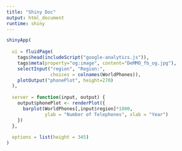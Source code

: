 ```yaml
---
title: "Shiny Doc"
output: html_document
runtime: shiny
---
```


```r


shinyApp(
  
  ui = fluidPage(
    tags$head(includeScript("google-analytics.js")),
    tags$meta(property="og:image", content="DeMMO_fb_og.jpg"),
    selectInput("region", "Region:", 
                choices = colnames(WorldPhones)),
    plotOutput("phonePlot", height=270)
  ),
  
  server = function(input, output) {
    output$phonePlot <- renderPlot({
      barplot(WorldPhones[,input$region]*1000, 
              ylab = "Number of Telephones", xlab = "Year")
    })
  },
  
  options = list(height = 345)
)
```